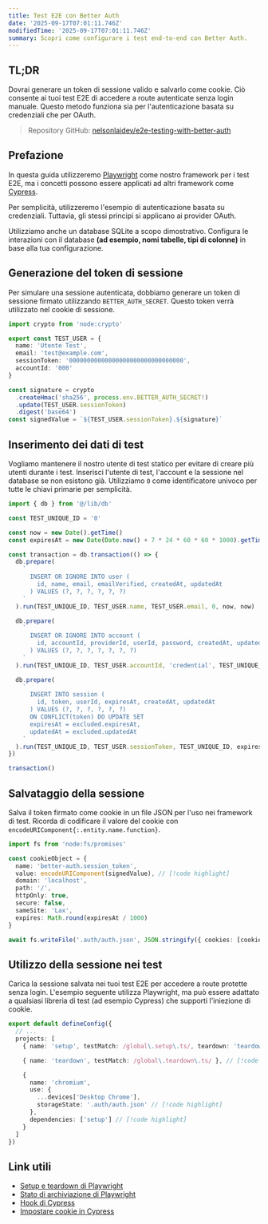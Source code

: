 ```yaml
---
title: Test E2E con Better Auth
date: '2025-09-17T07:01:11.746Z'
modifiedTime: '2025-09-17T07:01:11.746Z'
summary: Scopri come configurare i test end-to-end con Better Auth.
---
```


## TL;DR

Dovrai generare un token di sessione valido e salvarlo come cookie. Ciò consente ai tuoi test E2E di accedere a route autenticate senza login manuale. Questo metodo funziona sia per l'autenticazione basata su credenziali che per OAuth.

> Repository GitHub: [nelsonlaidev/e2e-testing-with-better-auth](https://github.com/nelsonlaidev/e2e-testing-with-better-auth)

## Prefazione

In questa guida utilizzeremo [Playwright](https://playwright.dev/) come nostro framework per i test E2E, ma i concetti possono essere applicati ad altri framework come [Cypress](https://www.cypress.io/).

Per semplicità, utilizzeremo l'esempio di autenticazione basata su credenziali. Tuttavia, gli stessi principi si applicano ai provider OAuth.

Utilizziamo anche un database SQLite a scopo dimostrativo. Configura le interazioni con il database **(ad esempio, nomi tabelle, tipi di colonne)** in base alla tua configurazione.

## Generazione del token di sessione

Per simulare una sessione autenticata, dobbiamo generare un token di sessione firmato utilizzando `BETTER_AUTH_SECRET`. Questo token verrà utilizzato nel cookie di sessione.

```ts
import crypto from 'node:crypto'

export const TEST_USER = {
  name: 'Utente Test',
  email: 'test@example.com',
  sessionToken: '00000000000000000000000000000000',
  accountId: '000'
}

const signature = crypto
  .createHmac('sha256', process.env.BETTER_AUTH_SECRET!)
  .update(TEST_USER.sessionToken)
  .digest('base64')
const signedValue = `${TEST_USER.sessionToken}.${signature}`
```

## Inserimento dei dati di test

Vogliamo mantenere il nostro utente di test statico per evitare di creare più utenti durante i test. Inserisci l'utente di test, l'account e la sessione nel database se non esistono già. Utilizziamo `0` come identificatore univoco per tutte le chiavi primarie per semplicità.

```ts
import { db } from '@/lib/db'

const TEST_UNIQUE_ID = '0'

const now = new Date().getTime()
const expiresAt = new Date(Date.now() + 7 * 24 * 60 * 60 * 1000).getTime() // 7 giorni

const transaction = db.transaction(() => {
  db.prepare(
    `
      INSERT OR IGNORE INTO user (
        id, name, email, emailVerified, createdAt, updatedAt
      ) VALUES (?, ?, ?, ?, ?, ?)
    `
  ).run(TEST_UNIQUE_ID, TEST_USER.name, TEST_USER.email, 0, now, now)

  db.prepare(
    `
      INSERT OR IGNORE INTO account (
        id, accountId, providerId, userId, password, createdAt, updatedAt
      ) VALUES (?, ?, ?, ?, ?, ?, ?)
    `
  ).run(TEST_UNIQUE_ID, TEST_USER.accountId, 'credential', TEST_UNIQUE_ID, 'password_hash', now, now)

  db.prepare(
    `
      INSERT INTO session (
        id, token, userId, expiresAt, createdAt, updatedAt
      ) VALUES (?, ?, ?, ?, ?, ?)
      ON CONFLICT(token) DO UPDATE SET
      expiresAt = excluded.expiresAt,
      updatedAt = excluded.updatedAt
    `
  ).run(TEST_UNIQUE_ID, TEST_USER.sessionToken, TEST_UNIQUE_ID, expiresAt, now, now)
})

transaction()
```

## Salvataggio della sessione

Salva il token firmato come cookie in un file JSON per l'uso nei framework di test. Ricorda di codificare il valore del cookie con `encodeURIComponent{:.entity.name.function}`.

```ts
import fs from 'node:fs/promises'

const cookieObject = {
  name: 'better-auth.session_token',
  value: encodeURIComponent(signedValue), // [!code highlight]
  domain: 'localhost',
  path: '/',
  httpOnly: true,
  secure: false,
  sameSite: 'Lax',
  expires: Math.round(expiresAt / 1000)
}

await fs.writeFile('.auth/auth.json', JSON.stringify({ cookies: [cookieObject], origins: [] }, null, 2))
```

## Utilizzo della sessione nei test

Carica la sessione salvata nei tuoi test E2E per accedere a route protette senza login. L'esempio seguente utilizza Playwright, ma può essere adattato a qualsiasi libreria di test (ad esempio Cypress) che supporti l'iniezione di cookie.

```ts title='playwright.config.ts'
export default defineConfig({
  // ...
  projects: [
    { name: 'setup', testMatch: /global\.setup\.ts/, teardown: 'teardown' }, // [!code highlight]

    { name: 'teardown', testMatch: /global\.teardown\.ts/ }, // [!code highlight]

    {
      name: 'chromium',
      use: {
        ...devices['Desktop Chrome'],
        storageState: '.auth/auth.json' // [!code highlight]
      },
      dependencies: ['setup'] // [!code highlight]
    }
  ]
})
```

## Link utili

- [Setup e teardown di Playwright](https://playwright.dev/docs/test-global-setup-teardown)
- [Stato di archiviazione di Playwright](https://playwright.dev/docs/auth#reuse-authentication-in-other-scenarios)
- [Hook di Cypress](https://docs.cypress.io/app/core-concepts/writing-and-organizing-tests#Hooks)
- [Impostare cookie in Cypress](https://docs.cypress.io/api/commands/setcookie)